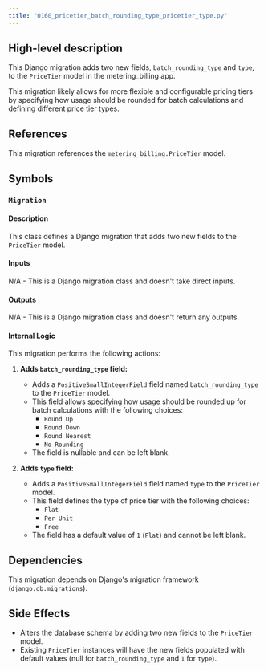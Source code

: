```yaml
---
title: "0160_pricetier_batch_rounding_type_pricetier_type.py"
---
```


## High-level description
This Django migration adds two new fields, `batch_rounding_type` and `type`, to the `PriceTier` model in the metering_billing app. 

This migration likely allows for more flexible and configurable pricing tiers by specifying how usage should be rounded for batch calculations and defining different price tier types.

## References
This migration references the `metering_billing.PriceTier` model.

## Symbols

### `Migration`
#### Description
This class defines a Django migration that adds two new fields to the `PriceTier` model.

#### Inputs
N/A - This is a Django migration class and doesn't take direct inputs.

#### Outputs
N/A - This is a Django migration class and doesn't return any outputs.

#### Internal Logic
This migration performs the following actions:

1. **Adds `batch_rounding_type` field:**
   - Adds a `PositiveSmallIntegerField` field named `batch_rounding_type` to the `PriceTier` model.
   - This field allows specifying how usage should be rounded up for batch calculations with the following choices:
     - `Round Up`
     - `Round Down`
     - `Round Nearest`
     - `No Rounding`
   - The field is nullable and can be left blank.

2. **Adds `type` field:**
   - Adds a `PositiveSmallIntegerField` field named `type` to the `PriceTier` model.
   - This field defines the type of price tier with the following choices:
     - `Flat`
     - `Per Unit`
     - `Free`
   - The field has a default value of `1` (`Flat`) and cannot be left blank.

## Dependencies
This migration depends on Django's migration framework (`django.db.migrations`).

## Side Effects
- Alters the database schema by adding two new fields to the `PriceTier` model.
- Existing `PriceTier` instances will have the new fields populated with default values (null for `batch_rounding_type` and `1` for `type`).
